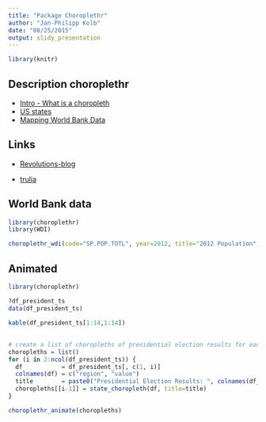 ```yaml
---
title: "Package Choroplethr"
author: "Jan-Philipp Kolb"
date: "08/25/2015"
output: slidy_presentation
---
```


```r
library(knitr)
```



## Description choroplethr

- [Intro - What is a choropleth](https://cran.r-project.org/web/packages/choroplethr/vignettes/a-introduction.html)
- [US states](https://cran.r-project.org/web/packages/choroplethr/vignettes/b-state-choropleth.html)
- [Mapping World Bank Data](https://cran.r-project.org/web/packages/choroplethr/vignettes/f-world-bank-data.html)

## Links

- [Revolutions-blog](http://blog.revolutionanalytics.com/2014/01/easy-data-maps-with-r-the-choroplethr-package-.html)

- [trulia](http://www.trulia.com/tech/2014/01/15/the-choroplethr-package-for-r/)

## World Bank data

```r
library(choroplethr)
library(WDI) 

choroplethr_wdi(code="SP.POP.TOTL", year=2012, title="2012 Population", num_colors=1)
```

## Animated

```r
library(choroplethr)

?df_president_ts
data(df_president_ts)

kable(df_president_ts[1:14,1:14])
```

##

```r
# create a list of choropleths of presidential election results for each year
choropleths = list()
for (i in 2:ncol(df_president_ts)) {
  df           = df_president_ts[, c(1, i)]
  colnames(df) = c("region", "value")
  title        = paste0("Presidential Election Results: ", colnames(df_president_ts)[i])
  choropleths[[i-1]] = state_choropleth(df, title=title)
}
```

```r
choroplethr_animate(choropleths)
```

